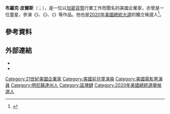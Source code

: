 {{Infobox person
| name                      = 布羅克·皮爾斯
| image                     = Brock Pierce at the SingularityU The Netherlands Summit 2016 (29033319263) (cropped) (cropped).jpg
| image_size                = 
| alt                       = 
| caption                   =2016年皮爾斯在奇點大學峰會演講
| birth_name                = 
| other_names               =
| birth_date                = {{Birth date and age|1980|11|14}}
| birth_place               = 美國[[明尼蘇達州|明尼蘇達州]]
| death_date                = 
| death_place               = 
| alma_mater                =  
| occupation                = [[創業|創業]]家<br>{{le|比特幣基金會|Bitcoin Foundation}}{{le|總監|Director (business)}}<br>前[[童星|童星]]
| years_active              = 演藝界：1992－1997<br>商業界：1999－
| website                   =
| known_for                 = 《{{le|野鴨變鳳凰|The Mighty Ducks}}》、《{{le|魔速小子|D2: The Mighty Ducks}}》、《{{le|第一公子|First Kid}}》
| organization              = {{le|比特幣基金會|Bitcoin Foundation}}
| citizenship               = 美國
}}

'''布羅克·皮爾斯'''（{{lang-en|Brock Pierce}}；{{bd|1980年|11月14日}}），是一位以[[加密貨幣|加密貨幣]]行業工作而聞名的美國企業家，亦曾是一位童星，參演《{{le|野鴨變鳳凰|The Mighty Ducks}}》、《{{le|魔速小子|D2: The Mighty Ducks}}》、《{{le|第一公子|First Kid}}》等作品。他也是[[2020年美國總統大選|2020年美國總統大選]]的獨立候選人<ref name="PeopleP">{{cite web|url=https://people.com/politics/brock-pierce-announces-presidential-run/|title=Brock Pierce, Former Child Actor and Cryptocurrency Entrepreneur, Announces 2020 Presidential Run|website=[[People_(magazine)|People]]|last1=Pasquini|first1=Maria|date=July 6, 2020|accessdate=July 8, 2020|archive-url=https://web.archive.org/web/20200707221941/https://people.com/politics/brock-pierce-announces-presidential-run/|archive-date=July 7, 2020}}</ref>。

==參考資料==
{{reflist}}

==外部連結==
{{Commons category|Brock Pierce}}
*{{IMDb name|id=0682302|name=Brock Pierce}}
*{{Twitter|@brockpierce}}

{{Authority control}}

[[Category:21世紀美國企業家|Category:21世紀美國企業家]]
[[Category:美國前兒童演員|Category:美國前兒童演員]]
[[Category:美國電影男演員|Category:美國電影男演員]]
[[Category:明尼蘇達州人|Category:明尼蘇達州人]]
[[Category:區塊鏈|Category:區塊鏈]]
[[Category:2020年美國總統選舉候選人|Category:2020年美國總統選舉候選人]]